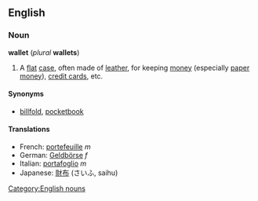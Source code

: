 ==English==
===Noun===
{{wikipedia}}
'''wallet''' (''plural'' '''wallets''')

#A [[flat]] [[case]], often made of [[leather]], for keeping [[money]] (especially [[paper money]]), [[credit card]]s, etc.

====Synonyms====
*[[billfold]], [[pocketbook]]

====Translations====
*French: [[portefeuille]] ''m''
*German: [[Geldbörse]] ''f''
*Italian: [[portafoglio]] ''m''
*Japanese: [[財布]] (さいふ, saihu)

[[Category:English nouns]]